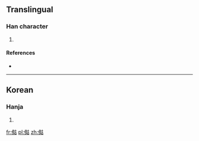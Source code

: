 ==Translingual==

===Han character===
{{Han char|rn=9|rad=人|as=08|sn=10|four=|canj=人女十口 (OVJR)|ids=⿰[[亻]][[姑]]}}

# {{defn|Han|sort=人08}}

====References====
* {{Han ref|kx=0109.171|dkj=|dj=|hdz=|uh=346C|ud=13420|bh=|bd=}}

----

==Korean==

===Hanja===
{{ko-hanja|hangeul=고|rv=go|mr=ko|y=ko}}{{rfv-sense}}

# {{defn|lang=ko|sort=人08}}

[[fr:㑬]]
[[pl:㑬]]
[[zh:㑬]]